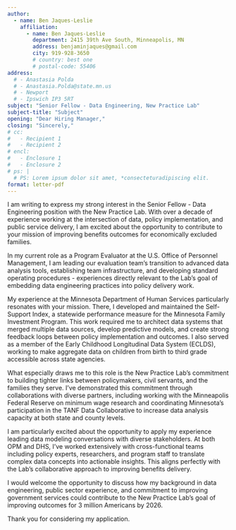 ```yaml
---
author:
  - name: Ben Jaques-Leslie
    affiliation:
      - name: Ben Jaques-Leslie
        department: 2415 39th Ave South, Minneapolis, MN
        address: benjaminjaques@gmail.com
        city: 919-928-3650
        # country: best one
        # postal-code: 55406
address:
  # - Anastasia Polda
  # - Anastasia.Polda@state.mn.us
  # - Newport
  # - Ipswich IP3 5RT
subject: "Senior Fellow - Data Engineering, New Practice Lab"
subject-title: "Subject"
opening: "Dear Hiring Manager,"
closing: "Sincerely,"
# cc:
#   - Recipient 1
#   - Recipient 2
# encl:
#   - Enclosure 1
#   - Enclosure 2
# ps: |
  # PS: Lorem ipsum dolor sit amet, *consecteturadipiscing elit.
format: letter-pdf
---
```


I am writing to express my strong interest in the Senior Fellow - Data Engineering position with the New Practice Lab. With over a decade of experience working at the intersection of data, policy implementation, and public service delivery, I am excited about the opportunity to contribute to your mission of improving benefits outcomes for economically excluded families.

In my current role as a Program Evaluator at the U.S. Office of Personnel Management, I am leading our evaluation team's transition to advanced data analysis tools, establishing team infrastructure, and developing standard operating procedures - experiences directly relevant to the Lab's goal of embedding data engineering practices into policy delivery work.

My experience at the Minnesota Department of Human Services particularly resonates with your mission. There, I developed and maintained the Self-Support Index, a statewide performance measure for the Minnesota Family Investment Program. This work required me to architect data systems that merged multiple data sources, develop predictive models, and create strong feedback loops between policy implementation and outcomes. I also served as a member of the Early Childhood Longitudinal Data System (ECLDS), working to make aggregate data on children from birth to third grade accessible across state agencies.

What especially draws me to this role is the New Practice Lab's commitment to building tighter links between policymakers, civil servants, and the families they serve. I've demonstrated this commitment through collaborations with diverse partners, including working with the Minneapolis Federal Reserve on minimum wage research and coordinating Minnesota's participation in the TANF Data Collaborative to increase data analysis capacity at both state and county levels.

I am particularly excited about the opportunity to apply my experience leading data modeling conversations with diverse stakeholders. At both OPM and DHS, I've worked extensively with cross-functional teams including policy experts, researchers, and program staff to translate complex data concepts into actionable insights. This aligns perfectly with the Lab's collaborative approach to improving benefits delivery.

I would welcome the opportunity to discuss how my background in data engineering, public sector experience, and commitment to improving government services could contribute to the New Practice Lab's goal of improving outcomes for 3 million Americans by 2026.

Thank you for considering my application.
